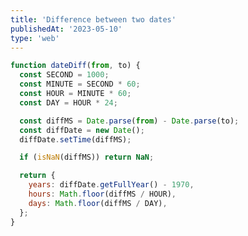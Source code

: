 ```yaml
---
title: 'Difference between two dates'
publishedAt: '2023-05-10'
type: 'web'
---
```


```js title="Difference between two dates"
function dateDiff(from, to) {
  const SECOND = 1000;
  const MINUTE = SECOND * 60;
  const HOUR = MINUTE * 60;
  const DAY = HOUR * 24;

  const diffMS = Date.parse(from) - Date.parse(to);
  const diffDate = new Date();
  diffDate.setTime(diffMS);

  if (isNaN(diffMS)) return NaN;

  return {
    years: diffDate.getFullYear() - 1970,
    hours: Math.floor(diffMS / HOUR),
    days: Math.floor(diffMS / DAY),
  };
}
```